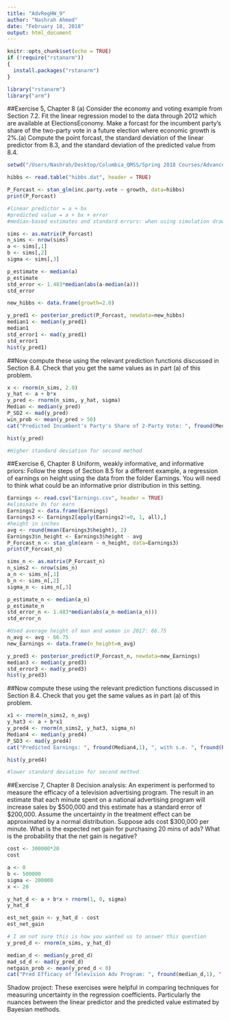 ---
title: "AdvRegHW_9"
author: "Nashrah Ahmed"
date: "February 18, 2018"
output: html_document
---


```{r setup, include=FALSE}
knitr::opts_chunk$set(echo = TRUE)
if (!require("rstanarm"))
{
  install.packages("rstanarm")
}

library("rstanarm")
library("arm")

```

##Exercise 5, Chapter 8
(a) Consider the economy and voting example from Section 7.2. Fit the linear regression model to the data through 2012 which are available at ElectionsEconomy. Make a forcast for the incumbent party's share of the two-party vote in a future election where economic growth is 2%.(a) Compute the point forcast, the standard deviation of the linear predictor from 8.3, and the standard deviation of the predicted value from 8.4.
```{r}
setwd("/Users/Nashrah/Desktop/Columbia_QMSS/Spring 2018 Courses/Advanced Regression Modeling")

hibbs <- read.table("hibbs.dat", header = TRUE)

P_Forcast <- stan_glm(inc.party.vote ~ growth, data=hibbs)
print(P_Forcast)

#linear predictor = a + bx
#predicted value = a + bx + error
#median-based estimates and standard errors: when using simulation draws, our point estimate of any parameter will be its median, and standard error will be median-based calc * 1.483
```

```{r}
sims <- as.matrix(P_Forcast)
n_sims <- nrow(sims)
a <- sims[,1]
b <- sims[,2]
sigma <- sims[,3]

p_estimate <- median(a)
p_estimate
std_error <- 1.483*median(abs(a-median(a)))
std_error
```

```{r}
new_hibbs <- data.frame(growth=2.0)

y_pred1 <- posterior_predict(P_Forcast, newdata=new_hibbs)
median1 <- median(y_pred1)
median1
std_error1 <- mad(y_pred1)
std_error1
hist(y_pred1)
```

##Now compute these using the relevant prediction functions discussed in Section 8.4. Check that you get the same values as in part (a) of this problem.
```{r}
x <- rnorm(n_sims, 2.0)
y_hat <- a + b*x
y_pred <- rnorm(n_sims, y_hat, sigma)
Median <- median(y_pred)
P_SD2 <- mad(y_pred)
win_prob <- mean(y_pred > 50)
cat("Predicted Incumbent's Party's Share of 2-Party Vote: ", fround(Median,1), ", with s.e. ", fround(P_SD2, 1), "\nPr (hibbs) = ", fround(win_prob, 2), sep="")

hist(y_pred)

#Higher standard deviation for second method
```

##Exercise 6, Chapter 8
Uniform, weakly informative, and informative priors: Follow the steps of Section 8.5 for a different example, a regression of earnings on height using the data from the folder Earnings. You will need to think what could be an informative prior distribution in this setting.
```{r}
Earnings <- read.csv("Earnings.csv", header = TRUE)
#eliminate 0s for earn
Earnings2 <- data.frame(Earnings)
Earnings3 <- Earnings2[apply(Earnings2!=0, 1, all),]
#height in inches
avg <- round(mean(Earnings3$height), 2)
Earnings3$n_height <- Earnings3$height - avg
P_Forcast_n <- stan_glm(earn ~ n_height, data=Earnings3)
print(P_Forcast_n)
```

```{r}
sims_n <- as.matrix(P_Forcast_n)
n_sims2 <- nrow(sims_n)
a_n <- sims_n[,1]
b_n <- sims_n[,2]
sigma_n <- sims_n[,3]

p_estimate_n <- median(a_n)
p_estimate_n
std_error_n <- 1.483*median(abs(a_n-median(a_n)))
std_error_n
```

```{r}
#Used average height of man and woman in 2017: 66.75
n_avg <- avg - 66.75
new_Earnings <- data.frame(n_height=n_avg)

y_pred3 <- posterior_predict(P_Forcast_n, newdata=new_Earnings)
median3 <- median(y_pred3)
std_error3 <- mad(y_pred3)
hist(y_pred3)
```

##Now compute these using the relevant prediction functions discussed in Section 8.4. Check that you get the same values as in part (a) of this problem.
```{r}
x1 <- rnorm(n_sims2, n_avg)
y_hat3 <- a + b*x1
y_pred4 <- rnorm(n_sims2, y_hat3, sigma_n)
Median4 <- median(y_pred4)
P_SD3 <- mad(y_pred4)
cat("Predicted Earnings: ", fround(Median4,1), ", with s.e. ", fround(P_SD3, 1), "\nPr (Earnings3) = ", sep="")

hist(y_pred4)

#lower standard deviation for second method
```

##Exercise 7, Chapter 8
Decision analysis: An experiment is performed to measure the efficacy of a television advertising program. The result in an estimate that each minute spent on a national advertising program will increase sales by $500,000 and this estimate has a standard error of $200,000. Assume the uncertainty in the treatment effect can be approximated by a normal distribution. Suppose ads cost $300,000 per minute. What is the expected net gain for purchasing 20 mins of ads? What is the probability that the net gain is negative?
```{r}
cost <- 300000*20
cost

a <- 0
b <- 500000
sigma <- 200000
x <- 20

y_hat_d <- a + b*x + rnorm(1, 0, sigma)
y_hat_d

est_net_gain <- y_hat_d - cost
est_net_gain

# I am not sure this is how you wanted us to answer this question
y_pred_d <- rnorm(n_sims, y_hat_d)

median_d <- median(y_pred_d)
mad_sd_d <- mad(y_pred_d)
netgain_prob <- mean(y_pred_d < 0)
cat("Pred Efficacy of Television Adv Program: ", fround(median_d,1), ", with s.e. ", fround(mad_sd_d, 1), "\nPr (net loss) = ", fround(netgain_prob, 2), sep="")
```

Shadow project: These exercises were helpful in comparing techniques for measuring uncertainty in the regression coefficients. Particularly the nuances between the linear predictor and the predicted value estimated by Bayesian methods.  